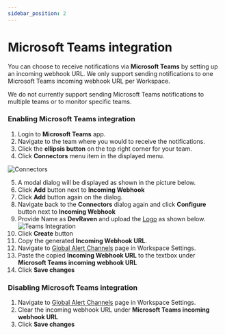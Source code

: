 ```yaml
---
sidebar_position: 2
---
```


# Microsoft Teams integration

You can choose to receive notifications via **Microsoft Teams** by setting up an incoming webhook URL. We only support sending notifications to one Microsoft Teams incoming webhook URL per Workspace.

<ReactPlayer controls url='https://www.youtube.com/watch?v=c4ezFm_9YAA' />

We do not currently support sending Microsoft Teams notifications to multiple teams or to monitor specific teams.

### Enabling Microsoft Teams integration

1. Login to **Microsoft Teams** app.
2. Navigate to the team where you would to receive the notifications.
3. Click the **ellipsis button** on the top right corner for your team.
4. Click **Connectors** menu item in the displayed menu.

![Connectors](/img/teams-connectors.png)

5. A modal dialog will be displayed as shown in the picture below.
6. Click **Add** button next to **Incoming Webhook**
7. Click **Add** button again on the dialog.
8. Navigate back to the **Connectors** dialog again and click **Configure** button next to **Incoming Webhook**
9. Provide Name as **DevRaven** and upload the [Logo](/img/logo1500.jpg) as shown below. 
![Teams Integration](/img/teams-webhook.png)
10. Click **Create** button
11. Copy the generated **Incoming Webhook URL**.
12. Navigate to [Global Alert Channels](https://app.devraven.io/app/settings/alert-channels) page in Workspace Settings.
13. Paste the copied **Incoming Webhook URL** to the textbox under **Microsoft Teams incoming webhook URL**
14. Click **Save changes**

### Disabling Microsoft Teams integration

1. Navigate to [Global Alert Channels](https://app.devraven.io/app/settings/alert-channels) page in Workspace Settings.
2. Clear the incoming webhook URL under **Microsoft Teams incoming webhook URL**
3. Click **Save changes**